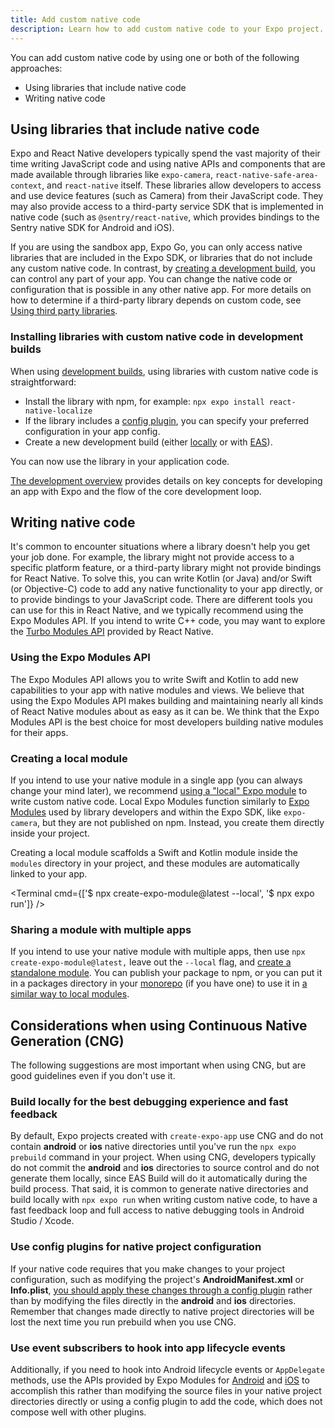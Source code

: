 ```yaml
---
title: Add custom native code
description: Learn how to add custom native code to your Expo project.
---
```




You can add custom native code by using one or both of the following approaches:

- Using libraries that include native code
- Writing native code

## Using libraries that include native code

Expo and React Native developers typically spend the vast majority of their time writing JavaScript code and using native APIs and components that are made available through libraries like `expo-camera`, `react-native-safe-area-context`, and `react-native` itself. These libraries allow developers to access and use device features (such as Camera) from their JavaScript code. They may also provide access to a third-party service SDK that is implemented in native code (such as `@sentry/react-native`, which provides bindings to the Sentry native SDK for Android and iOS).

If you are using the sandbox app, Expo Go, you can only access native libraries that are included in the Expo SDK, or libraries that do not include any custom native code. In contrast, by [creating a development build](/develop/development-builds/introduction/), you can control any part of your app. You can change the native code or configuration that is possible in any other native app. For more details on how to determine if a third-party library depends on custom code, see [Using third party libraries](/workflow/using-libraries/#third-party-libraries).

### Installing libraries with custom native code in development builds

When using [development builds](/develop/development-builds/introduction/), using libraries with custom native code is straightforward:

- Install the library with npm, for example: `npx expo install react-native-localize`
- If the library includes a [config plugin](/config-plugins/introduction/), you can specify your preferred configuration in your app config.
- Create a new development build (either [locally](/guides/local-app-development/) or with [EAS](/develop/development-builds/create-a-build/)).

You can now use the library in your application code.

<Collapsible summary="Key concepts and core development">
    
[The development overview](/workflow/overview/) provides details on key concepts for developing an app with Expo and the flow of the core development loop.

</Collapsible>

## Writing native code

It's common to encounter situations where a library doesn't help you get your job done. For example, the library might not provide access to a specific platform feature, or a third-party library might not provide bindings for React Native. To solve this, you can write Kotlin (or Java) and/or Swift (or Objective-C) code to add any native functionality to your app directly, or to provide bindings to your JavaScript code. There are different tools you can use for this in React Native, and we typically recommend using the Expo Modules API. If you intend to write C++ code, you may want to explore the [Turbo Modules API](https://github.com/reactwg/react-native-new-architecture/blob/main/docs/turbo-modules.md) provided by React Native.

### Using the Expo Modules API

The Expo Modules API allows you to write Swift and Kotlin to add new capabilities to your app with native modules and views. We believe that using the Expo Modules API makes building and maintaining nearly all kinds of React Native modules about as easy as it can be. We think that the Expo Modules API is the best choice for most developers building native modules for their apps.

<BoxLink
  title="Expo Modules API: Overview"
  description="An overview of the APIs and utilities provided by Expo to develop native modules."
  href="/modules/overview/"
  Icon={BookOpen02Icon}
/>

<BoxLink
  title="Tutorial: Creating a native module"
  description="A tutorial on creating a native module that persists settings with the Expo Modules API."
  href="/modules/native-module-tutorial/"
  Icon={BookOpen02Icon}
/>

<BoxLink
  title="Tutorial: Creating a native view"
  description="A tutorial on creating a native view that renders a native WebView component with the Expo Modules API."
  href="/modules/native-view-tutorial/"
  Icon={BookOpen02Icon}
/>

### Creating a local module

If you intend to use your native module in a single app (you can always change your mind later), we recommend [using a "local" Expo module](/modules/get-started/#creating-the-local-expo-module) to write custom native code. Local Expo Modules function similarly to [Expo Modules](/modules/overview) used by library developers and within the Expo SDK, like `expo-camera`, but they are not published on npm. Instead, you create them directly inside your project.

Creating a local module scaffolds a Swift and Kotlin module inside the `modules` directory in your project, and these modules are automatically linked to your app.

<Terminal cmd={['$ npx create-expo-module@latest --local', '$ npx expo run']} />

### Sharing a module with multiple apps

If you intend to use your native module with multiple apps, then use `npx create-expo-module@latest,` leave out the `--local` flag, and [create a standalone module](/modules/use-standalone-expo-module-in-your-project/). You can publish your package to npm, or you can put it in a packages directory in your [monorepo](/guides/monorepos/) (if you have one) to use it in [a similar way to local modules](/modules/use-standalone-expo-module-in-your-project/).

## Considerations when using Continuous Native Generation (CNG)

The following suggestions are most important when using CNG, but are good guidelines even if you don't use it.

### Build locally for the best debugging experience and fast feedback

By default, Expo projects created with `create-expo-app` use CNG and do not contain **android** or **ios** native directories until you've run the `npx expo prebuild` command in your project. When using CNG, developers typically do not commit the **android** and **ios** directories to source control and do not generate them locally, since EAS Build will do it automatically during the build process. That said, it is common to generate native directories and build locally with `npx expo run` when writing custom native code, to have a fast feedback loop and full access to native debugging tools in Android Studio / Xcode.

### Use config plugins for native project configuration

If your native code requires that you make changes to your project configuration, such as modifying the project's **AndroidManifest.xml** or **Info.plist**, [you should apply these changes through a config plugin](/modules/config-plugin-and-native-module-tutorial/) rather than by modifying the files directly in the **android** and **ios** directories. Remember that changes made directly to native project directories will be lost the next time you run prebuild when you use CNG.

### Use event subscribers to hook into app lifecycle events

Additionally, if you need to hook into Android lifecycle events or `AppDelegate` methods, use the APIs provided by Expo Modules for [Android](/modules/android-lifecycle-listeners/) and [iOS](/modules/appdelegate-subscribers/) to accomplish this rather than modifying the source files in your native project directories directly or using a config plugin to add the code, which does not compose well with other plugins.
